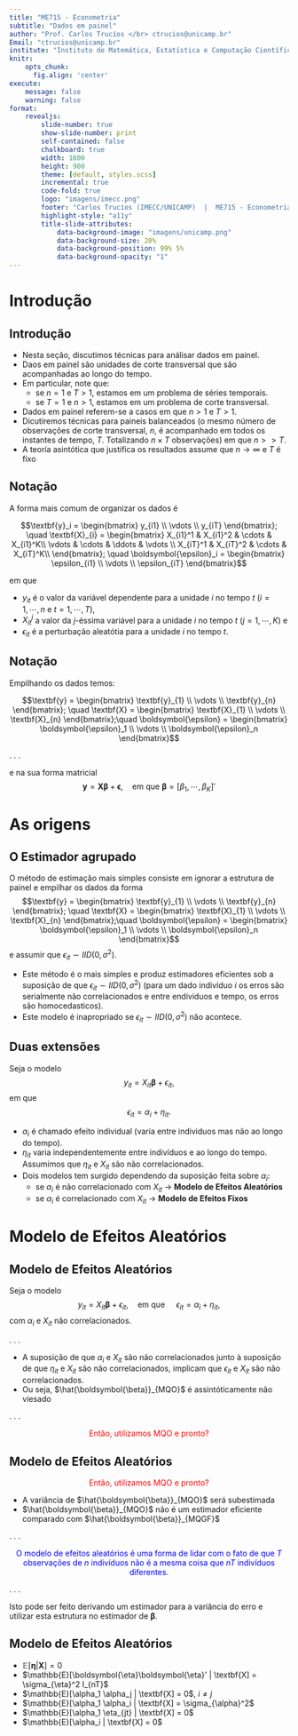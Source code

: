 ```yaml
---
title: "ME715 - Econometria"
subtitle: "Dados em painel"
author: "Prof. Carlos Trucíos </br> ctrucios@unicamp.br"
Email: "ctrucios@unicamp.br"
institute: "Instituto de Matemática, Estatística e Computação Científica (IMECC), </br> Universidade Estadual de Campinas (UNICAMP)."
knitr:
    opts_chunk: 
      fig.align: 'center'
execute:
    message: false
    warning: false
format:
    revealjs:
        slide-number: true
        show-slide-number: print
        self-contained: false
        chalkboard: true
        width: 1600
        height: 900
        theme: [default, styles.scss]
        incremental: true
        code-fold: true
        logo: "imagens/imecc.png"
        footer: "Carlos Trucíos (IMECC/UNICAMP)  |  ME715 - Econometria  |  [ctruciosm.github.io](https://ctruciosm.github.io/)"
        highlight-style: "a11y"
        title-slide-attributes:
            data-background-image: "imagens/unicamp.png"
            data-background-size: 20%
            data-background-position: 99% 5%
            data-background-opacity: "1"
---
```



# Introdução
## Introdução

- Nesta seção, discutimos técnicas para análisar dados em painel.
- Daos em painel são unidades de corte transversal que são acompanhadas ao longo do tempo.
- Em particular, note que:
    *   se $n = 1$ e $T > 1$, estamos em um problema de séries temporais.
    *   se $T = 1$ e $n > 1$, estamos em um problema de corte transversal.
- Dados em painel referem-se a casos em que $n > 1$ e $T > 1$.
- Dicutiremos técnicas para paineis balanceados (o mesmo número de observações de corte transversal, $n$, é acompanhado em todos os instantes de tempo, $T$. Totalizando $n \times T$ observações) em que $n >> T$.
- A teoría asintótica que justifica os resultados assume que $n \rightarrow \infty$ e $T$ é fixo



## Notação


A forma mais comum de organizar os dados é

$$\textbf{y}_i = \begin{bmatrix}
y_{i1} \\
\vdots \\
y_{iT}
\end{bmatrix}; \quad \textbf{X}_{i} = \begin{bmatrix}
X_{i1}^1 & X_{i1}^2 & \cdots & X_{i1}^K\\
\vdots & \cdots & \ddots & \vdots \\
X_{iT}^1 & X_{iT}^2 & \cdots & X_{iT}^K\\
\end{bmatrix}; \quad \boldsymbol{\epsilon}_i = \begin{bmatrix}
\epsilon_{i1} \\
\vdots \\
\epsilon_{iT}
\end{bmatrix}$$


em que 


- $y_{it}$ é o valor da variável dependente para a unidade $i$ no tempo $t$ ($i = 1, \cdots, n$ e $t = 1, \cdots, T$), 
- $X_{it}^j$ a valor da $j$-éssima variável para a unidade $i$ no tempo $t$ ($j = 1, \cdots, K$) e 
- $\epsilon_{it}$ é a perturbação aleatótia para a unidade $i$ no tempo $t$.


## Notação

Empilhando os dados temos:

$$\textbf{y} = \begin{bmatrix}
\textbf{y}_{1} \\
\vdots \\
\textbf{y}_{n}
\end{bmatrix}; \quad \textbf{X} = \begin{bmatrix}
\textbf{X}_{1} \\
\vdots \\
\textbf{X}_{n}
\end{bmatrix};\quad \boldsymbol{\epsilon} = \begin{bmatrix}
\boldsymbol{\epsilon}_1  \\
\vdots \\
\boldsymbol{\epsilon}_n
\end{bmatrix}$$

. . . 

e na sua forma matricial $$\textbf{y} = \textbf{X}\boldsymbol{\beta} + \boldsymbol{\epsilon}, \quad \text{em que } \boldsymbol{\beta} = [\beta_1, \cdots, \beta_K]'$$


# As origens

## O Estimador agrupado

O método de estimação mais simples consiste em ignorar a estrutura de painel e empilhar os dados da forma $$\textbf{y} = \begin{bmatrix}
\textbf{y}_{1} \\
\vdots \\
\textbf{y}_{n}
\end{bmatrix}; \quad \textbf{X} = \begin{bmatrix}
\textbf{X}_{1} \\
\vdots \\
\textbf{X}_{n}
\end{bmatrix};\quad \boldsymbol{\epsilon} = \begin{bmatrix}
\boldsymbol{\epsilon}_1  \\
\vdots \\
\boldsymbol{\epsilon}_n
\end{bmatrix}$$
e assumir que  $\epsilon_{it} \sim IID(0, \sigma^2)$.

- Este método é o mais simples e produz estimadores eficientes sob a suposição de que $\epsilon_{it} \sim IID(0, \sigma^2)$ (para um dado indivíduo $i$ os erros são serialmente não correlacionados e entre endividuos e tempo, os erros são homocedasticos).
- Este modelo é inapropriado se $\epsilon_{it} \sim IID(0, \sigma^2)$ não acontece.

## Duas extensões


Seja o modelo $$y_{it} = X_{it} \boldsymbol{\beta} + \epsilon_{it},$$ em que $$\epsilon_{it} = \alpha_i + \eta_{it}.$$


- $\alpha_i$ é chamado efeito individual (varia entre individuos mas não ao longo do tempo).
- $\eta_{it}$ varia independentemente entre indivíduos e ao longo do tempo. Assumimos que $\eta_{it}$ e $X_{it}$ são não correlacionados.
- Dois modelos tem surgido dependendo da suposição feita sobre $\alpha_i$:
    *   se $\alpha_i$ é não correlacionado com $X_{it}$ $\rightarrow$ **Modelo de Efeitos Aleatórios**
    *   se $\alpha_i$ é correlacionado com $X_{it}$ $\rightarrow$ **Modelo de Efeitos Fixos**
    
    
# Modelo de Efeitos Aleatórios
## Modelo de Efeitos Aleatórios

Seja o modelo $$y_{it} = X_{it} \boldsymbol{\beta} + \epsilon_{it}, \quad \text{em que } \quad \epsilon_{it} = \alpha_i + \eta_{it},$$ com $\alpha_i$ e $X_{it}$ não correlacionados.

. . . 

- A suposição de que $\alpha_i$ e $X_{it}$ são não correlacionados junto à suposição de que $\eta_{it}$ e $X_{it}$ são não correlacionados, implicam que $\epsilon_{it}$ e $X_{it}$ são não correlacionados.
- Ou seja, $\hat{\boldsymbol{\beta}}_{MQO}$ é assintóticamente não viesado

. . .

<center>
[Então, utilizamos MQO e pronto?]{style="color:red;"}
</center>


## Modelo de Efeitos Aleatórios

<center>
[Então, utilizamos MQO e pronto?]{style="color:red;"}
</center>

- A variância de $\hat{\boldsymbol{\beta}}_{MQO}$ será subestimada
- $\hat{\boldsymbol{\beta}}_{MQO}$ não é um estimador eficiente comparado com $\hat{\boldsymbol{\beta}}_{MQGF}$


. . . 


<center>
[O modelo de efeitos aleatórios é uma forma de lidar com o fato de que $T$ observações de $n$ indivíduos não é a mesma coisa que $nT$ indivíduos diferentes.]{style="color:blue;"}
</center>


. . . 

Isto pode ser feito derivando um estimador para a variância do erro e utilizar esta estrutura no estimador de $\boldsymbol{\beta}$.


## Modelo de Efeitos Aleatórios

- $\mathbb{E}[\boldsymbol{\eta} | \textbf{X}] = 0$
- $\mathbb{E}[\boldsymbol{\eta}\boldsymbol{\eta}' | \textbf{X] = \sigma_{\eta}^2 I_{nT}$
- $\mathbb{E}[\alpha_1 \alpha_j | \textbf{X] = 0$, $i \neq j$
- $\mathbb{E}[\alpha_1 \alpha_i | \textbf{X] = \sigma_{\alpha}^2$
- $\mathbb{E}[\alpha_1 \eta_{jt} | \textbf{X] = 0$
- $\mathbb{E}[\alpha_i | \textbf{X] = 0$


